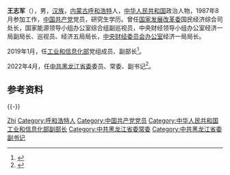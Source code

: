 '''王志军'''（{{bd|1965年|9月||catIdx=Wang王}}），男，[[汉族|汉族]]，[[内蒙古自治区|内蒙古]][[呼和浩特市|呼和浩特]]人，[[中华人民共和国|中华人民共和国]]政治人物，1987年8月参加工作，[[中国共产党|中国共产党]]党员，研究生学历。曾任[[中华人民共和国国家发展和改革委员会|国家发展改革委]]国民经济综合司处长，国家能源领导小组办公室综合组副巡视员，中央财经领导小组办公室经济一局副局长、巡视员、经济五局局长，[[中央财经委员会办公室|中央财经委员会办公室]]经济一局局长。

2019年1月，任[[中华人民共和国工业和信息化部|工业和信息化部]]党组成员、副部长<ref>{{Cite web|title=王志军|url=https://www.miit.gov.cn/bld/wzj/index.html|accessdate=2020-12-16|work=中华人民共和国工业和信息化部|archive-url=https://web.archive.org/web/20210507012956/https://www.miit.gov.cn/bld/wzj/index.html|archive-date=2021-05-07|dead-url=yes}}</ref>。

2022年4月，任[[中国共产党黑龙江省委员会|中共黑龙江省委]]委员、常委、副书记<ref>{{Cite web|title=王志军已任黑龙江省委副书记|url=https://news.ifeng.com/c/8ErdZNp0cLr|access-date=2022-04-01|work=凤凰网}}</ref>。

== 参考资料 ==
{{reflist}}

{{-}}
{{start box}}
{{s-ppo|cpc}}
{{s-before|[[陈海波_(1962年)|陈海波]]}}
{{s-title|[[中国共产党黑龙江省委员会|中国共产党黑龙江省委员会]]专职副书记|2022年4月－}}
{{s-inc}}
{{end box}}
{{China-poli-bio-stub}}
{{黑龙江省领导人}}
{{Authority control}}
{{DEFAULTSORT:Wang王}}
[[Category:王姓|Zhi]]
[[Category:呼和浩特人|Category:呼和浩特人]]
[[Category:中国共产党党员|Category:中国共产党党员]]
[[Category:中华人民共和国工业和信息化部副部长|Category:中华人民共和国工业和信息化部副部长]]
[[Category:中共黑龙江省委常委|Category:中共黑龙江省委常委]]
[[Category:中共黑龙江省委副书记|Category:中共黑龙江省委副书记]]